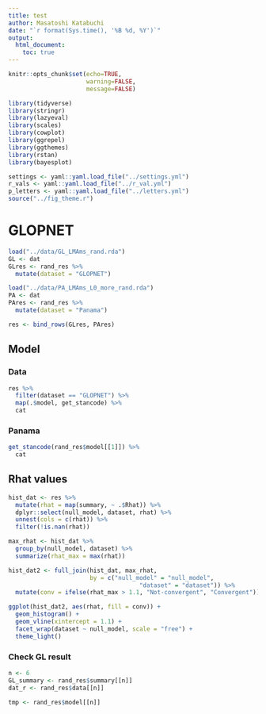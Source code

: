 ```yaml
---
title: test
author: Masatoshi Katabuchi
date: "`r format(Sys.time(), '%B %d, %Y')`"
output:
  html_document:
    toc: true
---
```


```r
knitr::opts_chunk$set(echo=TRUE,
                      warning=FALSE,
                      message=FALSE)
```

```r
library(tidyverse)
library(stringr)
library(lazyeval)
library(scales)
library(cowplot)
library(ggrepel)
library(ggthemes)
library(rstan)
library(bayesplot)

settings <- yaml::yaml.load_file("../settings.yml")
r_vals <- yaml::yaml.load_file("../r_val.yml")
p_letters <- yaml::yaml.load_file("../letters.yml")
source("../fig_theme.r")
```
# GLOPNET

```r

load("../data/GL_LMAms_rand.rda")
GL <- dat
GLres <- rand_res %>%
  mutate(dataset = "GLOPNET")

load("../data/PA_LMAms_L0_more_rand.rda")
PA <- dat
PAres <- rand_res %>%
  mutate(dataset = "Panama")

res <- bind_rows(GLres, PAres)

```

## Model

### Data

```r

res %>%
  filter(dataset == "GLOPNET") %>%
  map(.$model, get_stancode) %>%
  cat

```

### Panama

```r
get_stancode(rand_res$model[[1]]) %>% 
  cat
```


## Rhat values

```r

hist_dat <- res %>%
  mutate(rhat = map(summary, ~ .$Rhat)) %>%
  dplyr::select(null_model, dataset, rhat) %>%
  unnest(cols = c(rhat)) %>%
  filter(!is.nan(rhat))

max_rhat <- hist_dat %>%
  group_by(null_model, dataset) %>%
  summarize(rhat_max = max(rhat))

hist_dat2 <- full_join(hist_dat, max_rhat, 
                       by = c("null_model" = "null_model",
                                     "dataset" = "dataset")) %>%
  mutate(conv = ifelse(rhat_max > 1.1, "Not-convergent", "Convergent"))

ggplot(hist_dat2, aes(rhat, fill = conv)) +
  geom_histogram() +
  geom_vline(xintercept = 1.1) +
  facet_wrap(dataset ~ null_model, scale = "free") +
  theme_light()

```

### Check GL result

```r
n <- 6
GL_summary <- rand_res$summary[[n]]
dat_r <- rand_res$data[[n]]

tmp <- rand_res$model[[n]]



```
